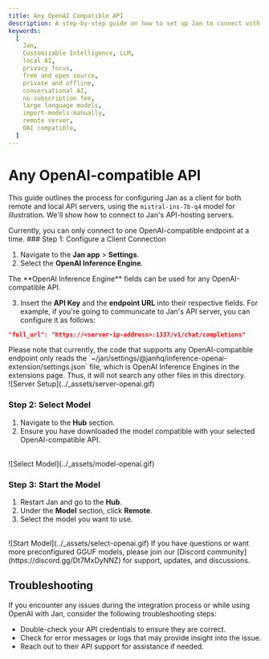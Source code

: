 ```yaml
---
title: Any OpenAI Compatible API
description: A step-by-step guide on how to set up Jan to connect with any remote or local API server.
keywords:
  [
    Jan,
    Customizable Intelligence, LLM,
    local AI,
    privacy focus,
    free and open source,
    private and offline,
    conversational AI,
    no-subscription fee,
    large language models,
    import-models-manually,
    remote server,
    OAI compatible,
  ]
---
```



# Any OpenAI-compatible API
This guide outlines the process for configuring Jan as a client for both remote and local API servers, using the `mistral-ins-7b-q4` model for illustration. We'll show how to connect to Jan's API-hosting servers.

<Callout type='info'>
  Currently, you can only connect to one OpenAI-compatible endpoint at a time.
</Callout>

<Steps>
### Step 1: Configure a Client Connection

1. Navigate to the **Jan app** > **Settings**.
2. Select the **OpenAI Inference Engine**.

<Callout type='info'>
The **OpenAI Inference Engine** fields can be used for any OpenAI-compatible API.
</Callout>

3. Insert the **API Key** and the **endpoint URL** into their respective fields. For example, if you're going to communicate to Jan's API server, you can configure it as follows:
```json
"full_url": "https://<server-ip-address>:1337/v1/chat/completions"
```
<Callout type='info'>
  Please note that currently, the code that supports any OpenAI-compatible endpoint only reads the `~/jan/settings/@janhq/inference-openai-extension/settings.json` file, which is OpenAI Inference Engines in the extensions page. Thus, it will not search any other files in this directory.
</Callout>
<br/>
![Server Setup](../_assets/server-openai.gif)

### Step 2: Select Model

1. Navigate to the **Hub** section.
2. Ensure you have downloaded the model compatible with your selected OpenAI-compatible API.
<br/>
![Select Model](../_assets/model-openai.gif)

### Step 3: Start the Model

1. Restart Jan and go to the **Hub**.
2. Under the **Model** section, click **Remote**.
3. Select the model you want to use.
<br/>
![Start Model](../_assets/select-openai.gif)
</Steps>
<Callout type='info'>
  If you have questions or want more preconfigured GGUF models, please join our [Discord community](https://discord.gg/Dt7MxDyNNZ) for support, updates, and discussions.
</Callout>

## Troubleshooting

If you encounter any issues during the integration process or while using OpenAI with Jan, consider the following troubleshooting steps:

- Double-check your API credentials to ensure they are correct.
- Check for error messages or logs that may provide insight into the issue.
- Reach out to their API support for assistance if needed.